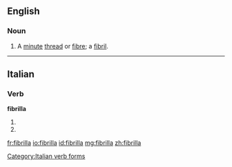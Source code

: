 ==English==

===Noun===
{{en-noun|fibrillae}}

# A [[minute]] [[thread]] or [[fibre]]; a [[fibril]].

{{Webster 1913}}

----

==Italian==

===Verb===
'''fibrilla'''

# {{conjugation of|fibrillare||3|s|pres|ind|lang=it}}
# {{conjugation of|fibrillare||2|s|imp|lang=it}}

[[Category:Italian verb forms]]

[[fr:fibrilla]]
[[io:fibrilla]]
[[id:fibrilla]]
[[mg:fibrilla]]
[[zh:fibrilla]]